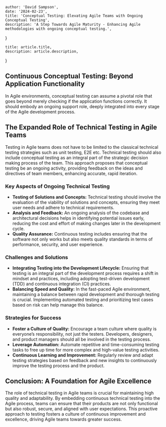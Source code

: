 
    author: 'David Sampson',
    date: '2024-02-23',
    title: 'Conceptual Testing: Elevating Agile Teams with Ongoing Conceptual Testing',
    description: 'A Step Towards Agile Maturity - Enhancing Agile methodologies with ongoing conceptual testing.',
}

    title: article.title,
    description: article.description,
}


## Continuous Conceptual Testing: Beyond Application Functionality

In Agile environments, conceptual testing can assume a pivotal role that goes beyond merely checking if the application functions correctly. It should embody an ongoing support role, deeply integrated into every stage of the Agile development process.

## The Expanded Role of Technical Testing in Agile Teams

Testing in Agile teams does not have to be limited to the classical technical testing strategies such as unit testing, E2E etc. Technical testing should also include conceptual testing as an integral part of the strategic decision making process of the team. This approach proposes that conceptual testing be an ongoing activity, providing feedback on the ideas and directives of team members, enhancing accurate, rapid iteration.

### Key Aspects of Ongoing Technical Testing

- **Testing of Solutions and Concepts:** Technical testing should involve the evaluation of the viability of solutions and concepts, ensuring they meet user needs and adhere to technical requirements.
- **Analysis and Feedback:** An ongoing analysis of the codebase and architectural decisions helps in identifying potential issues early, reducing the cost and effort of making changes later in the development cycle.
- **Quality Assurance:** Continuous testing includes ensuring that the software not only works but also meets quality standards in terms of performance, security, and user experience.

### Challenges and Solutions

- **Integrating Testing into the Development Lifecycle:** Ensuring that testing is an integral part of the development process requires a shift in mindset and practices, including adopting test-driven development (TDD) and continuous integration (CI) practices.
- **Balancing Speed and Quality:** In the fast-paced Agile environment, maintaining a balance between rapid development and thorough testing is crucial. Implementing automated testing and prioritizing test cases based on risk can help manage this balance.

### Strategies for Success

- **Foster a Culture of Quality:** Encourage a team culture where quality is everyone’s responsibility, not just the testers. Developers, designers, and product managers should all be involved in the testing process.
- **Leverage Automation:** Automate repetitive and time-consuming testing tasks to free up time for more complex and high-value testing activities.
- **Continuous Learning and Improvement:** Regularly review and adapt testing strategies based on feedback and new insights to continuously improve the testing process and the product.

## Conclusion: A Foundation for Agile Excellence

The role of technical testing in Agile teams is crucial for maintaining high quality and adaptability. By embedding continuous technical testing into the Agile process, teams can ensure that their products are not only functional but also robust, secure, and aligned with user expectations. This proactive approach to testing fosters a culture of continuous improvement and excellence, driving Agile teams towards greater success.
